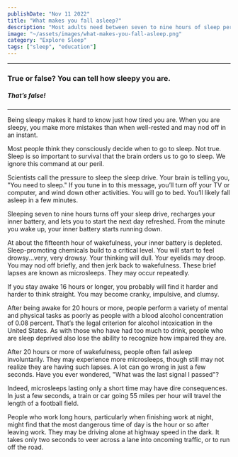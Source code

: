 ```yaml
---
publishDate: "Nov 11 2022"
title: "What makes you fall asleep?"
description: "Most adults need between seven to nine hours of sleep per day, ideally at night, to feel optimally alert and perform at their best, according to Daniel Cohen, MD, MMSc, formerly of Harvard."
image: "~/assets/images/what-makes-you-fall-asleep.png"
category: "Explore Sleep"
tags: ["sleep", "education"]
---
```

----
### True or false? You can tell how sleepy you are.
##### That’s false!
----
Being sleepy makes it hard to know just how tired you are. When you are sleepy, you make more mistakes than when well-rested and may nod off in an instant.

Most people think they consciously decide when to go to sleep. Not true. Sleep is so important to survival that the brain orders us to go to sleep. We ignore this command at our peril.

Scientists call the pressure to sleep the sleep drive. Your brain is telling you, "You need to sleep." If you tune in to this message, you’ll turn off your TV or computer, and wind down other activities. You will go to bed. You’ll likely fall asleep in a few minutes.

Sleeping seven to nine hours turns off your sleep drive, recharges your inner battery, and lets you to start the next day refreshed. From the minute you wake up, your inner battery starts running down.

At about the fifteenth hour of wakefulness, your inner battery is depleted. Sleep-promoting chemicals build to a critical level. You will start to feel drowsy...very, very drowsy. Your thinking will dull. Your eyelids may droop. You may nod off briefly, and then jerk back to wakefulness. These brief lapses are known as microsleeps. They may occur repeatedly.

If you stay awake 16 hours or longer, you probably will find it harder and harder to think straight. You may become cranky, impulsive, and clumsy.

After being awake for 20 hours or more, people perform a variety of mental and physical tasks as poorly as people with a blood alcohol concentration of 0.08 percent. That’s the legal criterion for alcohol intoxication in the United States. As with those who have had too much to drink, people who are sleep deprived also lose the ability to recognize how impaired they are.

After 20 hours or more of wakefulness, people often fall asleep involuntarily. They may experience more microsleeps, though still may not realize they are having such lapses. A lot can go wrong in just a few seconds. Have you ever wondered, "What was the last signal I passed"?

Indeed, microsleeps lasting only a short time may have dire consequences. In just a few seconds, a train or car going 55 miles per hour will travel the length of a football field.

People who work long hours, particularly when finishing work at night, might find that the most dangerous time of day is the hour or so after leaving work. They may be driving alone at highway speed in the dark. It takes only two seconds to veer across a lane into oncoming traffic, or to run off the road.
